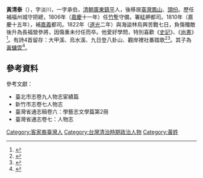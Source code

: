 '''黃清泰'''（{{bd|？||1822年||catIdx=}}），字淡川，一字承伯，[[清朝|清朝]][[廣東|廣東]][[蕉嶺縣|鎮平]]人，後移居[[臺灣|臺灣]][[鳳山縣_(清治時期)|鳳山]]、[[頭份|頭份]]。歷任補福州城守把總，1806年（[[嘉慶|嘉慶]]十一年）任[[竹塹|竹塹]]守備，署艋舺都司。1810年（嘉慶十五年），補[[嘉義縣_(清朝)|嘉義]]都司。1822年（[[道光|道光]]二年）與海盜林烏興苦戰七日，負傷殲敵後升為長福營參將，因傷重未付任而卒。他愛好學問，特別喜歡《[[史記|史記]]》、《[[尚書_(書)|尚書]]》<ref>{{cite web |title=黃清泰 |url=https://tm.ncl.edu.tw/article?u=016_001_0000009073 |website=國家圖書館 |accessdate=2021-01-10}}</ref>。有詩4首留存：大甲溪、烏水溪、九日登八卦山、觀岸裡社番踏歌<ref>{{cite news |author1=周璽 |title=全臺詩作品集 |url=http://cls.lib.ntu.edu.tw/TWPAPP/OrigYin/Ti_Brow.asp?TID=00006959 |accessdate=2021-01-10 |work=彰化縣志}}</ref><ref>{{cite web |title=九日登八卦山 |url=https://ipoem.nmtl.gov.tw/nmtlpoem?uid=82&pid=1439 |website=愛詩網 |accessdate=2021-01-10}}</ref>。其子為[[黃驤雲|黃驤雲]]<ref>{{cite web |author1=楊欽堯 |title=臺灣人‧臺灣事 |url=https://www.th.gov.tw/epaper/site/page/39/502 |website=國史館臺灣文獻館 |accessdate=2021-01-10}}</ref>。

==參考資料==
{{reflist|2}}

參考文獻：
* 臺北市志卷九人物志宦績篇
* 新竹市志卷七人物志
* 臺灣省通志稿卷六：學藝志文學篇第2冊
* 臺灣省通志卷七：人物志

[[Category:客家裔臺灣人|Category:客家裔臺灣人]]
[[Category:台灣清治時期政治人物|Category:台灣清治時期政治人物]]
[[Category:黃姓|Category:黃姓]]